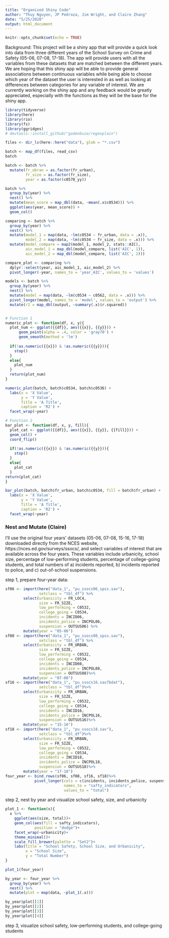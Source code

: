 ---
title: "Organized Shiny Code"
author: "Thuy Nguyen, JP Pedroza, Jim Wright, and Claire Zhang"
date: "5/25/2020"
output: html_document
---

```{r setup, include=FALSE}
knitr::opts_chunk$set(echo = TRUE)
```

Background:
This project will be a shiny app that will provide a quick look into data from three different years of the School Survey on Crime and Safety (05-06, 07-08, 17-18). The app will provide users with all the variables from these datasets that are matched between the different years. We are hoping that this shiny app will be able to provide general associations between continuous variables while being able to choose which year of the dataset the user is interested in as well as looking at differences between categories for any variable of interest. We are currently working on the shiny app and any feedback would be greatly appreciated, especially with the functions as they will be the base for the shiny app.


```{r data upload}
library(tidyverse)
library(here)
library(rio)
library(fs)
library(ggridges)
# devtools::install_github("gadenbuie/regexplain")

files <- dir_ls(here::here("data"), glob = "*.csv")

batch <- map_df(files, read_csv)
batch

batch <- batch %>% 
  mutate(fr_ubran = as.factor(fr_urban),
         fr_size = as.factor(fr_size),
         year = as.factor(c0578_yy))
```

```{r}
batch %>% 
  group_by(year) %>% 
  nest() %>% 
  mutate(mean_score = map_dbl(data, ~mean(.x$c0534))) %>% 
  ggplot(aes(year, mean_score)) +
  geom_col()

```

```{r parallel iteration}
comparing <- batch %>% 
  group_by(year) %>% 
  nest() %>% 
  mutate(model_1 = map(data, ~lm(c0534 ~ fr_urban, data = .x)),
         model_2 = map(data, ~lm(c0534 ~ fr_size, data = .x))) %>% 
  mutate(model_compare = map2(model_1, model_2, stats::AIC),
         aic_model_1 = map_dbl(model_compare, list('AIC', 1)),
         aic_model_2 = map_dbl(model_compare, list('AIC', 2)))

compare_plot <- comparing %>% 
  dplyr::select(year, aic_model_1, aic_model_2) %>% 
  pivot_longer(-year, names_to = 'year_AIC', values_to = 'values')

```

```{r nest and mutate}
models <- batch %>% 
  group_by(year) %>% 
  nest() %>% 
  mutate(model = map(data, ~lm(c0534 ~ c0562, data = .x))) %>% 
  pivot_longer(model, names_to = 'model', values_to = 'output') %>% 
  mutate(r2 = map_dbl(output, ~summary(.x)$r.squared))

```

```{r walk reduce or modify used}


```

```{r}
# Function 1
numeric_plot <- function(df, x, y){
  plot_num <- ggplot({{df}}, aes({{x}}, {{y}})) +
      geom_point(alpha = .4, color = 'gray70') +
      geom_smooth(method = 'lm')
  
  if(!as.numeric({{x}}) & !as.numeric({{y}})){
    stop()
  }
  else{
    plot_num
  }
  return(plot_num)
}

numeric_plot(batch, batch$c0534, batch$c0536) +
  labs(x = 'X Value',
       y = 'Y Value',
       Title = 'A Title',
       caption = 'R2') +
  facet_wrap(~year)

```

```{r}
# Function 2
bar_plot <- function(df, x, y, fill){
  plot_cat <- ggplot({{df}}, aes({{x}}, {{y}}, {{fill}})) +
  geom_col() +
  coord_flip()
  
  if(!as.numeric({{x}}) & !as.numeric({{y}})){
    stop()
  }
  else{
    plot_cat
  }
return(plot_cat)
}

bar_plot(batch, batch$fr_urban, batch$c0534, fill = batch$fr_urban) +
  labs(x = 'X Value',
       y = 'Y Value',
       Title = 'A Title',
       caption = 'R2') +
  facet_wrap(~year)

```


### Nest and Mutate (Claire)

I'll use the original four years' datasets (05-06, 07-08, 15-16, 17-18) downloaded directly from the NCES website, https://nces.ed.gov/surveys/ssocs/, and select variables of interest that are available across the four years. These variables include urbanicity, school size, percentage of low-performing students, percentage of college-going students, and total numbers of a) incidents reported, b) incidents reported to police, and c) out-of-school suspensions.

step 1, prepare four-year data:

```{r}
sf06 <- import(here("data_1", "pu_ssocs06_spss.sav"),
               setclass = "tbl_df") %>%
        select(urbanicity = FR_LOC4,
               size = FR_SIZE,
               low_performing = C0532,
               college_going = C0534,
               incidents = INCID06,
               incidents_police = INCPOL06,
               suspension = OUTSUS06) %>% 
        mutate(year = "05-06")
sf08 <- import(here("data_1", "pu_ssocs08_spss.sav"),
               setclass = "tbl_df") %>% 
        select(urbanicity = FR_URBAN,
               size = FR_SIZE,
               low_performing = C0532,
               college_going = C0534,
               incidents = INCID08,
               incidents_police = INCPOL08,
               suspension = OUTSUS08)%>% 
        mutate(year = "07-08")
sf16 <- import(here("data_1", "pu_ssocs16.sas7bdat"),
               setclass = "tbl_df")%>% 
        select(urbanicity = FR_URBAN,
               size = FR_SIZE,
               low_performing = C0532,
               college_going = C0534,
               incidents = INCID16,
               incidents_police = INCPOL16,
               suspension = OUTSUS16)%>% 
        mutate(year = "15-16")
sf18 <- import(here("data_1", "pu_ssocs18.sav"),
               setclass = "tbl_df")%>% 
        select(urbanicity = FR_URBAN,
               size = FR_SIZE,
               low_performing = C0532,
               college_going = C0534,
               incidents = INCID18,
               incidents_police = INCPOL18,
               suspension = OUTSUS18)%>% 
        mutate(year = "17-18")
four_year <- bind_rows(sf06, sf08, sf16, sf18)%>%
             pivot_longer(cols = c(incidents, incidents_police, suspension),
                          names_to = "safty_indicators",
                          values_to = "total")
```

step 2, nest by year and visualize school safety, size, and urbanicity

```{r}
plot_1 <- function(x){
  x %>% 
    ggplot(aes(size, total))+
    geom_col(aes(fill = safty_indicators),
             position = "dodge")+
    facet_wrap(~urbanicity)+
    theme_minimal()+
    scale_fill_brewer(palette = "Set2")+
    labs(title = "School Safety, School Size, and Urbanicity",
         x = "School Size",
         y = "Total Number")
}

plot_1(four_year)

by_year <- four_year %>% 
  group_by(year) %>%
  nest() %>% 
  mutate(plot = map(data, ~plot_1(.x)))

by_year$plot[[1]]
by_year$plot[[2]]
by_year$plot[[3]]
by_year$plot[[4]]
```


step 3, visualize school safety, low-performing students, and college-going students



